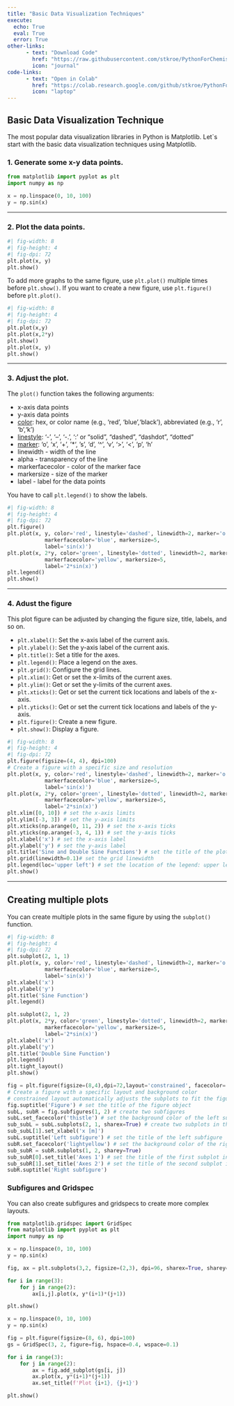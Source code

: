 ```yaml
---
title: "Basic Data Visualization Techniques"
execute: 
  echo: True
  eval: True
  error: True
other-links: 
      - text: "Download Code"
        href: "https://raw.githubusercontent.com/stkroe/PythonForChemists/main/course/notebooks/SimplePlots.ipynb"
        icon: "journal"
code-links:
      - text: "Open in Colab"
        href: "https://colab.research.google.com/github/stkroe/PythonForChemists/blob/main/course/notebooks/SimplePlot.ipynb"
        icon: "laptop"
---
```



## Basic Data Visualization Technique {.unnumbered}


The most popular data visualization libraries in Python is Matplotlib.
Let`s start with the basic data visualization techniques using Matplotlib.


### 1. Generate some x-y data points. {.unnumbered}

```python
from matplotlib import pyplot as plt
import numpy as np

x = np.linspace(0, 10, 100)
y = np.sin(x)
```

---

### 2. Plot the data points. {.unnumbered}

```python
#| fig-width: 8
#| fig-height: 4
#| fig-dpi: 72
plt.plot(x, y)
plt.show()
```

To add more graphs to the same figure, use `plt.plot()` multiple times before `plt.show()`.
If you want to create a new figure, use `plt.figure()` before `plt.plot()`.

```python
#| fig-width: 8
#| fig-height: 4
#| fig-dpi: 72
plt.plot(x,y)
plt.plot(x,2*y)
plt.show()
plt.plot(x, y)
plt.show()
```

---

### 3. Adjust the plot. {.unnumbered}


The `plot()` function takes the following arguments:

- x-axis data points
- y-axis data points
- [color](https://matplotlib.org/stable/users/explain/colors/colors.html): hex, or color name (e.g., 'red', 'blue','black'), abbreviated (e.g., 'r', 'b','k')
- [linestyle](https://matplotlib.org/stable/gallery/lines_bars_and_markers/linestyles.html): '-', '--', '-.', ':' or "solid", "dashed", "dashdot", "dotted"
- [marker](https://matplotlib.org/stable/api/markers_api.html): 'o', 'x', '+', '*', 's', 'd', '^', 'v', '>', '<', 'p', 'h'
- linewidth - width of the line
- alpha - transparency of the line
- markerfacecolor - color of the marker face
- markersize - size of the marker
- label - label for the data points



You have to call `plt.legend()` to show the labels.

```python
#| fig-width: 8
#| fig-height: 4
#| fig-dpi: 72
plt.figure()
plt.plot(x, y, color='red', linestyle='dashed', linewidth=2, marker='o', 
            markerfacecolor='blue', markersize=5,
            label='sin(x)')
plt.plot(x, 2*y, color='green', linestyle='dotted', linewidth=2, marker='x',
            markerfacecolor='yellow', markersize=5,
            label='2*sin(x)')
plt.legend()
plt.show()
```

---

### 4. Adust the figure {.unnumbered}


This plot figure can be adjusted by changing the figure size, title, labels, and so on.
 
- `plt.xlabel()`: Set the x-axis label of the current axis.
- `plt.ylabel()`: Set the y-axis label of the current axis.
- `plt.title()`: Set a title for the axes.
- `plt.legend()`: Place a legend on the axes.
- `plt.grid()`: Configure the grid lines.
- `plt.xlim()`: Get or set the x-limits of the current axes.
- `plt.ylim()`: Get or set the y-limits of the current axes.
- `plt.xticks()`: Get or set the current tick locations and labels of the x-axis.
- `plt.yticks()`: Get or set the current tick locations and labels of the y-axis.
- `plt.figure()`: Create a new figure.
- `plt.show()`: Display a figure.

```python
#| fig-width: 8
#| fig-height: 4
#| fig-dpi: 72
plt.figure(figsize=(4, 4), dpi=100)
# Create a figure with a specific size and resolution
plt.plot(x, y, color='red', linestyle='dashed', linewidth=2, marker='o', 
            markerfacecolor='blue', markersize=5,
            label='sin(x)')
plt.plot(x, 2*y, color='green', linestyle='dotted', linewidth=2, marker='x',
            markerfacecolor='yellow', markersize=5,
            label='2*sin(x)')
plt.xlim([0, 10]) # set the x-axis limits
plt.ylim([-3, 3]) # set the y-axis limits
plt.xticks(np.arange(0, 11, 2)) # set the x-axis ticks
plt.yticks(np.arange(-3, 4, 1)) # set the y-axis ticks
plt.xlabel('x') # set the x-axis label
plt.ylabel('y') # set the y-axis label
plt.title('Sine and Double Sine Functions') # set the title of the plot
plt.grid(linewidth=0.1)# set the grid linewidth
plt.legend(loc='upper left') # set the location of the legend: upper left, upper right, lower left, lower right
plt.show()
```

---


## Creating multiple plots {.unnumbered}

You can create multiple plots in the same figure by using the `subplot()` function.



```python
#| fig-width: 8
#| fig-height: 4
#| fig-dpi: 72
plt.subplot(2, 1, 1)
plt.plot(x, y, color='red', linestyle='dashed', linewidth=2, marker='o', 
            markerfacecolor='blue', markersize=5,
            label='sin(x)')
plt.xlabel('x')
plt.ylabel('y')
plt.title('Sine Function')
plt.legend()

plt.subplot(2, 1, 2)
plt.plot(x, 2*y, color='green', linestyle='dotted', linewidth=2, marker='x',
            markerfacecolor='yellow', markersize=5,
            label='2*sin(x)')
plt.xlabel('x')
plt.ylabel('y')
plt.title('Double Sine Function')
plt.legend()   
plt.tight_layout()
plt.show()
```

```python
fig = plt.figure(figsize=(8,4),dpi=72,layout='constrained', facecolor='lightskyblue')
# Create a figure with a specific layout and background color
# constrained layout automatically adjusts the subplots to fit the figure
fig.suptitle('Figure') # set the title of the figure object
subL, subR = fig.subfigures(1, 2) # create two subfigures
subL.set_facecolor('thistle') # set the background color of the left subfigure
sub_subL = subL.subplots(2, 1, sharex=True) # create two subplots in the left subfigure
sub_subL[1].set_xlabel('x [m]')
subL.suptitle('Left subfigure') # set the title of the left subfigure
subR.set_facecolor('lightyellow') # set the background color of the right subfigure
sub_subR = subR.subplots(1, 2, sharey=True) 
sub_subR[0].set_title('Axes 1') # set the title of the first subplot in the right subfigure
sub_subR[1].set_title('Axes 2') # set the title of the second subplot in the right subfigure
subR.suptitle('Right subfigure')
```


### Subfigures and Gridspec

You can also create subfigures and gridspecs to create more complex layouts.

```python
from matplotlib.gridspec import GridSpec
from matplotlib import pyplot as plt
import numpy as np

```

```python
x = np.linspace(0, 10, 100)
y = np.sin(x)

fig, ax = plt.subplots(3,2, figsize=(2,3), dpi=96, sharex=True, sharey=True, constrained_layout=True,gridspec_kw={'hspace': 0.5, 'wspace': 0.5})

for i in range(3):
    for j in range(2):
        ax[i,j].plot(x, y*(i+1)*(j+1))

plt.show()

```

```python
x = np.linspace(0, 10, 100)
y = np.sin(x)

fig = plt.figure(figsize=(8, 6), dpi=100)
gs = GridSpec(3, 2, figure=fig, hspace=0.4, wspace=0.1)

for i in range(3):
    for j in range(2):
        ax = fig.add_subplot(gs[i, j])
        ax.plot(x, y*(i+1)*(j+1))
        ax.set_title(f'Plot {i+1}, {j+1}')

plt.show()

```


<!-- Let`s try to create 4x3 subplots with specific adjustments.

- `plt.subplots(4, 3)`: create 4x3 subplots
- `figsize=(3, 4)`: set the figure size to 3x4 inches
- `sharex=True`: all subplots share the x-axis
- `sharey=True`: all subplots share the y-axis
-  `constraint_layout=True`: automatically adjust the subplot parameters to give the specified padding around the subplots
- `gridspec_kw={'hspace': 0.5, 'wspace': 0.5}`: set the horizontal and vertical space between the subplots to 0.5 inches


Play with the code below to understand the different parameters:


```ojs
//| echo: false

viewof figx = Inputs.range(
  [1, 10], 
  {value: 5, step: 0.5, label: "Figure x-size:"}
)
viewof figy = Inputs.range(
  [1, 10], 
  {value: 5, step: 0.5, label: "Figure y-size:"}
)
viewof constrained = Inputs.select(["True", "False"], {label: "Select an option:"})
viewof dpi = Inputs.range(
  [70, 100], 
  {value:75, step:5 , label: "Dpi:"}
)
viewof space_h = Inputs.range(
  [0.1, 1], 
  {value: 0.5, step: 0.05, label: "horizonatal space:"}
)
viewof space_w = Inputs.range(
  [0.1, 1], 
  {value: 0.5, step: 0.05, label: "width space:"}
)
```

```python
#| edit: False
#| runbutton: True
#| input:
#|   - figx
#|   - figy
#|   - constrained
#|   - dpi
#|   - space_w
#|   - space_h

import matplotlib.pyplot as plt
import numpy as np

x = np.linspace(0, 10, 100)
y = np.sin(x)

fig, ax = plt.subplots(3,2, figsize=(figx,figy), dpi=dpi, sharex=True, sharey=True, constrained_layout=constrained,gridspec_kw={'hspace': space_h, 'wspace': space_w})

for i in range(3):
    for j in range(2):
        ax[i,j].plot(x, y*(i+1)*(j+1))

plt.show()

``` -->








